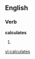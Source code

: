 
==English==

===Verb===
'''calculates'''

# {{third-person singular of|[[calculate]]}}

[[vi:calculates]]